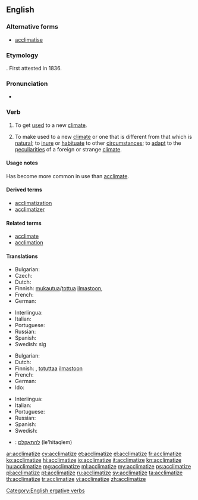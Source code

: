==English==

===Alternative forms===
* [[acclimatise]] {{qualifier|chiefly British}}

===Etymology===
{{suffix|acclimate|ize}}. First attested in 1836.

===Pronunciation===
* {{IPA|/ɘ.ˈklaɪ.mə.ˌtaɪz/}}

===Verb===
{{en-verb|acclimatiz|ing}}

# {{context|intransitive|lang=en}} To get [[used]] to a new [[climate]].
# {{context|transitive|lang=en}} To make used to a new [[climate]] or one that is different from that which is [[natural]]; to [[inure]] or [[habituate]] to other [[circumstance]]s; to [[adapt]] to the [[peculiarities]] of a foreign or strange [[climate]].

====Usage notes====
Has become more common in use than [[acclimate]].

====Derived terms====
* [[acclimatization]]
* [[acclimatizer]]

====Related terms====
* [[acclimate]]
* [[acclimation]]

====Translations====
{{trans-top|to get used to a new climate}}
* Bulgarian: {{t|bg|аклиматизирам се}}
* Czech: {{t|cs|aklimatizovat}}
* Dutch: {{t|nl|acclimatiseren}}
* Finnish: [[mukautua]]/[[tottua]] [[ilmasto]]on, {{t+|fi|akklimatisoitua}}
* French: {{t+|fr|acclimater}}
* German: {{t|de|akklimatisieren|alt=sich akklimatisieren}}
{{trans-mid}}
* Interlingua: {{t|ia|acclimatar se}}
* Italian: {{t+|it|acclimatare}}
* Portuguese: {{t+|pt|aclimatar}}
* Russian: {{t+|ru|акклиматизироваться|tr=akklimatizírovatʹsja|sc=Cyrl}}
* Spanish: {{t|es|aclimatarse}}
* Swedish: {{t+|sv|acklimatisera}} sig
{{trans-bottom}}

{{trans-top|to make used to a new climate}}
* Bulgarian: {{t+|bg|аклиматизирам}}
* Dutch: {{t|nl|acclimatiseren}}
* Finnish: {{t|fi|akklimatisoida}}, [[totuttaa]] [[ilmasto]]on
* French: {{t+|fr|acclimater}}
* German: {{t|de|akklimatisieren}}
* Ido: {{t+|io|aklimatar}}
{{trans-mid}}
* Interlingua: {{t|ia|acclimatar}}
* Italian: {{t+|it|acclimatare}}
* Portuguese: {{t+|pt|aclimatar}}
* Russian: {{t+|ru|акклиматизировать|tr=akklimatizírovatʹ|sc=Cyrl}}
* Spanish: {{t|es|aclimatarse}}
* Swedish: {{t+|sv|acklimatisera}}
{{trans-bottom}}

{{checktrans-top}}
* {{ttbc|he}}: [[להתאקלם]] (le'hitaqlem)
{{trans-bottom}}

[[Category:English ergative verbs]]

[[ar:acclimatize]]
[[cy:acclimatize]]
[[et:acclimatize]]
[[el:acclimatize]]
[[fr:acclimatize]]
[[ko:acclimatize]]
[[hi:acclimatize]]
[[io:acclimatize]]
[[it:acclimatize]]
[[kn:acclimatize]]
[[hu:acclimatize]]
[[mg:acclimatize]]
[[ml:acclimatize]]
[[my:acclimatize]]
[[ps:acclimatize]]
[[pl:acclimatize]]
[[pt:acclimatize]]
[[ru:acclimatize]]
[[sv:acclimatize]]
[[ta:acclimatize]]
[[th:acclimatize]]
[[tr:acclimatize]]
[[vi:acclimatize]]
[[zh:acclimatize]]